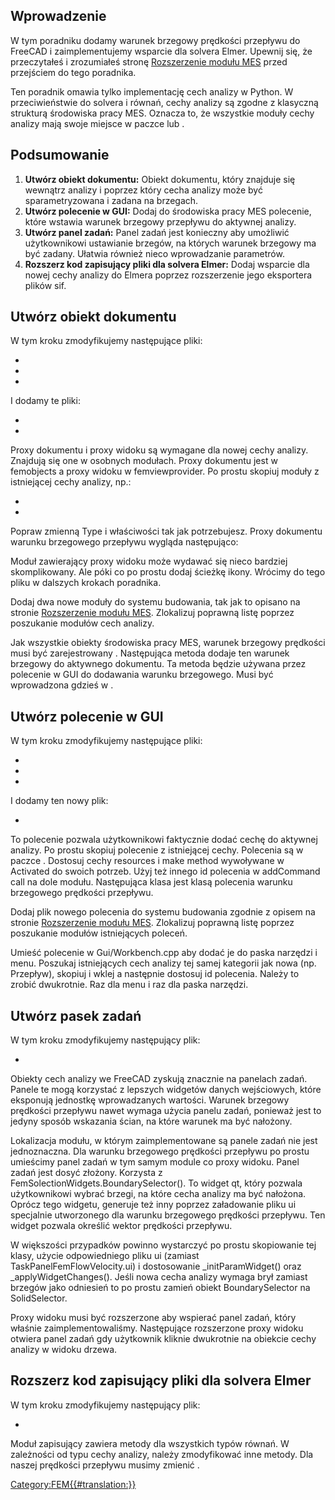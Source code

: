 <languages/>

{{TutorialInfo/pl
|Topic= Dodawanie cech analiz MES
|Level=
|Time=
|Author=[[User:M42kus|M42kus]]
|FCVersion=
|Files=
}}

<span id="Introduction"></span>
==Wprowadzenie==

W tym poradniku dodamy warunek brzegowy prędkości przepływu do FreeCAD i zaimplementujemy wsparcie dla solvera Elmer. Upewnij się, że przeczytałeś i zrozumiałeś stronę [[Extend_FEM_Module/pl|Rozszerzenie modułu MES]] przed przejściem do tego poradnika.

Ten poradnik omawia tylko implementację cech analizy w Python. W przeciwieństwie do solvera i równań, cechy analizy są zgodne z klasyczną strukturą środowiska pracy MES. Oznacza to, że wszystkie moduły cechy analizy mają swoje miejsce w paczce {{Incode|femobjects}} lub {{Incode|femviewprovider}}.

<span id="Summary"></span>
== Podsumowanie ==

# '''Utwórz obiekt dokumentu:''' Obiekt dokumentu, który znajduje się wewnątrz analizy i poprzez który cecha analizy może być sparametryzowana i zadana na brzegach.
# '''Utwórz polecenie w GUI:''' Dodaj do środowiska pracy MES polecenie, które wstawia warunek brzegowy przepływu do aktywnej analizy.
# '''Utwórz panel zadań:''' Panel zadań jest konieczny aby umożliwić użytkownikowi ustawianie brzegów, na których warunek brzegowy ma być zadany. Ułatwia również nieco wprowadzanie parametrów.
# '''Rozszerz kod zapisujący pliki dla solvera Elmer:''' Dodaj wsparcie dla nowej cechy analizy do Elmera poprzez rozszerzenie jego eksportera plików sif.

<span id="Create_document_object"></span>
== Utwórz obiekt dokumentu ==

W tym kroku zmodyfikujemy następujące pliki:
* {{FileName|src/Mod/Fem/CMakeLists.txt}}
* {{FileName|src/Mod/Fem/App/CMakeLists.txt}}
* {{FileName|src/Mod/Fem/ObjectsFem.py}}

I dodamy te pliki:
* {{FileName|src/Mod/Fem/femobjects/constraint_flowvelocity.py}}
* {{FileName|src/Mod/Fem/femviewprovider/view_constraint_flowvelocity.py}}

Proxy dokumentu i proxy widoku są wymagane dla nowej cechy analizy. Znajdują się one w osobnych modułach. Proxy dokumentu jest w femobjects a proxy widoku w femviewprovider. Po prostu skopiuj moduły z istniejącej cechy analizy, np.:
* {{FileName|femobjects/constraint_selfweight.py}}
* {{FileName|femviewprovider/view_constraint_selfweight.py}}

Popraw zmienną Type i właściwości tak jak potrzebujesz. Proxy dokumentu warunku brzegowego przepływu wygląda następująco:

{{Code|code=
class Proxy(FemConstraint.Proxy):
    Type = "Fem::ConstraintFlowVelocity"
    def __init__(self, obj):
        super(Proxy, self).__init__(obj)
        obj.addProperty(
            "App::PropertyFloat", "VelocityX",
            "Parameter", "Body heat flux")
        obj.addProperty(
            "App::PropertyBool", "VelocityXEnabled",
            "Parameter", "Body heat flux")
        obj.addProperty(
            "App::PropertyFloat", "VelocityY",
            "Parameter", "Body heat flux")
        obj.addProperty(
            "App::PropertyBool", "VelocityYEnabled",
            "Parameter", "Body heat flux")
        obj.addProperty(
            "App::PropertyFloat", "VelocityZ",
            "Parameter", "Body heat flux")
        obj.addProperty(
            "App::PropertyBool", "VelocityZEnabled",
            "Parameter", "Body heat flux")
        obj.addProperty(
            "App::PropertyBool", "NormalToBoundary",
            "Parameter", "Body heat flux")
}}

Moduł zawierający proxy widoku może wydawać się nieco bardziej skomplikowany. Ale póki co po prostu dodaj ścieżkę ikony. Wrócimy do tego pliku w dalszych krokach poradnika.

{{Code|code=
class ViewProxy(FemConstraint.ViewProxy):
    def getIcon(self):
        return ":/icons/fem-constraint-flow-velocity.svg"
}}

Dodaj dwa nowe moduły do systemu budowania, tak jak to opisano na stronie [[Extend_FEM_Module/pl|Rozszerzenie modułu MES]]. Zlokalizuj poprawną listę poprzez poszukanie modułów cech analizy.

Jak wszystkie obiekty środowiska pracy MES, warunek brzegowy prędkości musi być zarejestrowany {{Incode|ObjectsFem.py}}. Następująca metoda dodaje ten warunek brzegowy do aktywnego dokumentu. Ta metoda będzie używana przez polecenie w GUI do dodawania warunku brzegowego. Musi być wprowadzona gdzieś w {{Incode|ObjectsFem.py}}.

{{Code|code=
def makeConstraintFlowVelocity(name="FlowVelocity"):
    obj = FreeCAD.ActiveDocument.addObject("Fem::ConstraintPython", name)
    import femobjects.constraint_flowvelocity
    femobjects.constraint_flowvelocity.Proxy(obj)
    if FreeCAD.GuiUp:
        import femviewprovider.view_constraint_flowvelocity
        femviewprovider.view_constraint_flowvelocity.ViewProxy(obj.ViewObject)
    return obj
}}

<span id="Create_GUI_command"></span>
== Utwórz polecenie w GUI ==

W tym kroku zmodyfikujemy następujące pliki:
* {{FileName|src/Mod/Fem/CMakeLists.txt}}
* {{FileName|src/Mod/Fem/App/CMakeLists.txt}}
* {{FileName|src/Mod/Fem/Gui/Workbench.cpp}}

I dodamy ten nowy plik:
* {{FileName|src/Mod/Fem/femobjects/constraint_flowvelocity.py}}

To polecenie pozwala użytkownikowi faktycznie dodać cechę do aktywnej analizy. Po prostu skopiuj polecenie z istniejącej cechy. Polecenia są w paczce {{Incode|femviewprovider}}. Dostosuj cechy resources i make method wywoływane w Activated do swoich potrzeb. Użyj też innego id polecenia w addCommand call na dole modułu. Następująca klasa jest klasą polecenia warunku brzegowego prędkości przepływu.

{{Code|code=
class Command(FemCommands.FemCommands):

    def __init__(self):
        super(Command, self).__init__()
        self.resources = {
            'Pixmap': 'fem-constraint-flow-velocity',
            'MenuText': QtCore.QT_TRANSLATE_NOOP(
                "FEM_ConstraintFlowVelocity",
                "Constraint Velocity"),
            'ToolTip': QtCore.QT_TRANSLATE_NOOP(
                "FEM_ConstraintFlowVelocity",
                "Creates a FEM constraint body heat flux")}
        self.is_active = 'with_analysis'

    def Activated(self):
        App.ActiveDocument.openTransaction(
            "Create FemConstraintFlowVelocity")
        Gui.addModule("ObjectsFem")
        Gui.doCommand(
            "FemGui.getActiveAnalysis().Member += "
            "[ObjectsFem.makeConstraintFlowVelocity()]")

Gui.addCommand('FEM_AddConstraintFlowVelocity', Command())
}}

Dodaj plik nowego polecenia do systemu budowania zgodnie z opisem na stronie [[Extend_FEM_Module/pl|Rozszerzenie modułu MES]]. Zlokalizuj poprawną listę poprzez poszukanie modułów istniejących poleceń.

Umieść polecenie w Gui/Workbench.cpp aby dodać je do paska narzędzi i menu. Poszukaj istniejących cech analizy tej samej kategorii jak nowa (np. Przepływ), skopiuj i wklej a następnie dostosuj id polecenia. Należy to zrobić dwukrotnie. Raz dla menu i raz dla paska narzędzi.

<span id="Create_a_task_panel"></span>
== Utwórz pasek zadań ==

W tym kroku zmodyfikujemy następujący plik:
* {{FileName|src/Mod/Fem/femviewprovider/view_constraint_flowvelocity.py}}

Obiekty cech analizy we FreeCAD zyskują znacznie na panelach zadań. Panele te mogą korzystać z lepszych widgetów danych wejściowych, które eksponują jednostkę wprowadzanych wartości. Warunek brzegowy prędkości przepływu nawet wymaga użycia panelu zadań, ponieważ jest to jedyny sposób wskazania ścian, na które warunek ma być nałożony.

Lokalizacja modułu, w którym zaimplementowane są panele zadań nie jest jednoznaczna. Dla warunku brzegowego prędkości przepływu po prostu umieścimy panel zadań w tym samym module co proxy widoku. Panel zadań jest dosyć złożony. Korzysta z FemSolectionWidgets.BoundarySelector(). To widget qt, który pozwala użytkownikowi wybrać brzegi, na które cecha analizy ma być nałożona. Oprócz tego widgetu, generuje też inny poprzez załadowanie pliku ui specjalnie utworzonego dla warunku brzegowego prędkości przepływu. Ten widget pozwala określić wektor prędkości przepływu.

W większości przypadków powinno wystarczyć po prostu skopiowanie tej klasy, użycie odpowiedniego pliku ui (zamiast TaskPanelFemFlowVelocity.ui) i dostosowanie _initParamWidget() oraz _applyWidgetChanges(). Jeśli nowa cecha analizy wymaga brył zamiast brzegów jako odniesień to po prostu zamień obiekt BoundarySelector na SolidSelector.

{{Code|code=
class _TaskPanel(object):

    def __init__(self, obj):
        self._obj = obj
        self._refWidget = FemSelectionWidgets.BoundarySelector()
        # self._refWidget = FemSelectionWidgets.SolidSelector()
        self._refWidget.setReferences(obj.References)
        self._paramWidget = Gui.PySideUic.loadUi(
            App.getHomePath() + "Mod/Fem/femviewprovider/TaskPanelFemFlowVelocity.ui")
        self._initParamWidget()
        self.form = [self._refWidget, self._paramWidget]
        analysis = FemMisc.findAnalysisOfMember(obj)
        self._mesh = FemMisc.getSingleMember(analysis, "Fem::FemMeshObject")
        self._part = self._mesh.Part if self._mesh is not None else None
        self._partVisible = None
        self._meshVisible = None

    def open(self):
        if self._mesh is not None and self._part is not None:
            self._meshVisible = self._mesh.ViewObject.isVisible()
            self._partVisible = self._part.ViewObject.isVisible()
            self._mesh.ViewObject.hide()
            self._part.ViewObject.show()

    def reject(self):
        self._restoreVisibility()
        return True

    def accept(self):
        if self._obj.References != self._refWidget.references():
            self._obj.References = self._refWidget.references()
        self._applyWidgetChanges()
        self._obj.Document.recompute()
        self._restoreVisibility()
        return True

    def _restoreVisibility(self):
        if self._mesh is not None and self._part is not None:
            if self._meshVisible:
                self._mesh.ViewObject.show()
            else:
                self._mesh.ViewObject.hide()
            if self._partVisible:
                self._part.ViewObject.show()
            else:
                self._part.ViewObject.hide()

    def _initParamWidget(self):
        unit = "m/s"
        self._paramWidget.velocityXTxt.setText(
            str(self._obj.VelocityX) + unit)
        self._paramWidget.velocityYTxt.setText(
            str(self._obj.VelocityY) + unit)
        self._paramWidget.velocityZTxt.setText(
            str(self._obj.VelocityZ) + unit)
        self._paramWidget.velocityXBox.setChecked(
            not self._obj.VelocityXEnabled)
        self._paramWidget.velocityYBox.setChecked(
            not self._obj.VelocityYEnabled)
        self._paramWidget.velocityZBox.setChecked(
            not self._obj.VelocityZEnabled)
        self._paramWidget.normalBox.setChecked(
            self._obj.NormalToBoundary)

    def _applyWidgetChanges(self):
        unit = "m/s"
        self._obj.VelocityXEnabled = \
            not self._paramWidget.velocityXBox.isChecked()
        if self._obj.VelocityXEnabled:
            quantity = Units.Quantity(self._paramWidget.velocityXTxt.text())
            self._obj.VelocityX = float(quantity.getValueAs(unit))
        self._obj.VelocityYEnabled = \
            not self._paramWidget.velocityYBox.isChecked()
        if self._obj.VelocityYEnabled:
            quantity = Units.Quantity(self._paramWidget.velocityYTxt.text())
            self._obj.VelocityY = float(quantity.getValueAs(unit))
        self._obj.VelocityZEnabled = \
            not self._paramWidget.velocityZBox.isChecked()
        if self._obj.VelocityZEnabled:
            quantity = Units.Quantity(self._paramWidget.velocityZTxt.text())
            self._obj.VelocityZ = float(quantity.getValueAs(unit))
        self._obj.NormalToBoundary = self._paramWidget.normalBox.isChecked()
}}

Proxy widoku musi być rozszerzone aby wspierać panel zadań, który właśnie zaimplementowaliśmy. Następujące rozszerzone proxy widoku otwiera panel zadań gdy użytkownik kliknie dwukrotnie na obiekcie cechy analizy w widoku drzewa.

{{Code|code=
class ViewProxy(FemConstraint.ViewProxy):

    def getIcon(self):
        return ":/icons/fem-constraint-flow-velocity.svg"

    def setEdit(self, vobj, mode=0):
        task = _TaskPanel(vobj.Object)
        Gui.Control.showDialog(task)

    def unsetEdit(self, vobj, mode=0):
        Gui.Control.closeDialog()

    def doubleClicked(self, vobj):
        if Gui.Control.activeDialog():
            Gui.Control.closeDialog()
        Gui.ActiveDocument.setEdit(vobj.Object.Name)
        return True
}}

<span id="Extend_Elmer&#039;s_writer"></span>
== Rozszerz kod zapisujący pliki dla solvera Elmer ==

W tym kroku zmodyfikujemy następujący plik:
* {{FileName|src/Mod/Fem/femsolver/elmer/writer.py}}

Moduł zapisujący zawiera metody dla wszystkich typów równań. W zależności od typu cechy analizy, należy zmodyfikować inne metody. Dla naszej prędkości przepływu musimy zmienić {{Incode|_handleFlowBndConditions(...)}}.

{{Code|code=
def _handleFlowBndConditions(self):
    for obj in self._getMember("Fem::ConstraintFlowVelocity"):
        if obj.References:
            for name in obj.References[0][1]:
                if obj.VelocityXEnabled:
                    velocity = getFromUi(obj.VelocityX, "m/s", "L/T")
                    self._boundary(name, "Velocity 1", velocity)
                if obj.VelocityYEnabled:
                    velocity = getFromUi(obj.VelocityY, "m/s", "L/T")
                    self._boundary(name, "Velocity 2", velocity)
                if obj.VelocityZEnabled:
                    velocity = getFromUi(obj.VelocityZ, "m/s", "L/T")
                    self._boundary(name, "Velocity 3", velocity)
                if obj.NormalToBoundary:
                    self._boundary(name, "Normal-Tangential Velocity", True)
            self._handled(obj)
}}


[[Category:FEM{{#translation:}}]]